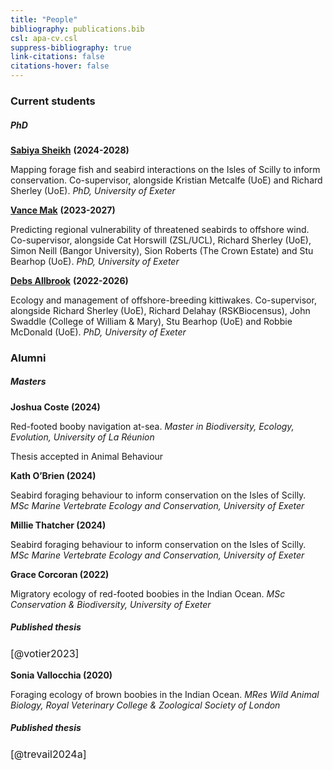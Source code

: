 ```yaml
---
title: "People"
bibliography: publications.bib
csl: apa-cv.csl
suppress-bibliography: true
link-citations: false
citations-hover: false
---
```


### Current students

##### PhD

::: grid
::: g-col-3
[**Sabiya Sheikh**](https://ecologyconservation.exeter.ac.uk/people/profile/index.php?web_id=Sabiya_Sheikh) **(2024-2028)**
:::

::: g-col-8
Mapping forage fish and seabird interactions on the Isles of Scilly to inform conservation. Co-supervisor, alongside Kristian Metcalfe (UoE) and Richard Sherley (UoE). *PhD, University of Exeter*
:::
:::

::: grid
::: g-col-3
[**Vance Mak**](https://www.exeter.ac.uk/research/esi/people/profile/index.php?web_id=Vance_Mak) **(2023-2027)**
:::

::: g-col-8
Predicting regional vulnerability of threatened seabirds to offshore wind. Co-supervisor, alongside Cat Horswill (ZSL/UCL), Richard Sherley (UoE), Simon Neill (Bangor University), Sion Roberts (The Crown Estate) and Stu Bearhop (UoE). *PhD, University of Exeter*
:::
:::

::: grid
::: g-col-3
[**Debs Allbrook**](https://ecologyconservation.exeter.ac.uk/staff/profile/index.php?web_id=Debs_Allbrook) **(2022-2026)**
:::

::: g-col-8
Ecology and management of offshore-breeding kittiwakes. Co-supervisor, alongside Richard Sherley (UoE), Richard Delahay (RSKBiocensus), John Swaddle (College of William & Mary), Stu Bearhop (UoE) and Robbie McDonald (UoE). *PhD, University of Exeter*
:::
:::

### Alumni

##### Masters

::: grid
::: g-col-3
**Joshua Coste (2024)**
:::

::: g-col-8
Red-footed booby navigation at-sea. *Master in Biodiversity, Ecology, Evolution, University of La Réunion*

Thesis accepted in Animal Behaviour
:::
:::

::: grid
::: g-col-3
**Kath O'Brien (2024)**
:::

::: g-col-8
Seabird foraging behaviour to inform conservation on the Isles of Scilly. *MSc Marine Vertebrate Ecology and Conservation, University of Exeter*
:::
:::

::: grid
::: g-col-3
**Millie Thatcher (2024)**
:::

::: g-col-8
Seabird foraging behaviour to inform conservation on the Isles of Scilly. *MSc Marine Vertebrate Ecology and Conservation, University of Exeter*
:::
:::

::: grid
::: g-col-3
**Grace Corcoran (2022)**
:::

::: g-col-8
Migratory ecology of red-footed boobies in the Indian Ocean. *MSc Conservation & Biodiversity, University of Exeter*

::: {.callout-tip collapse="true" appearance="minimal"}
##### Published thesis

::: {style="font-size:16px"}

[@votier2023]

:::
:::
:::
:::

::: grid
::: g-col-3
**Sonia Vallocchia (2020)**
:::

::: g-col-8
Foraging ecology of brown boobies in the Indian Ocean. *MRes Wild Animal Biology, Royal Veterinary College & Zoological Society of London*

::: {.callout-tip collapse="true" appearance="minimal"}
##### Published thesis

::: {style="font-size:16px"}
[@trevail2024a]
:::
:::
:::
:::

